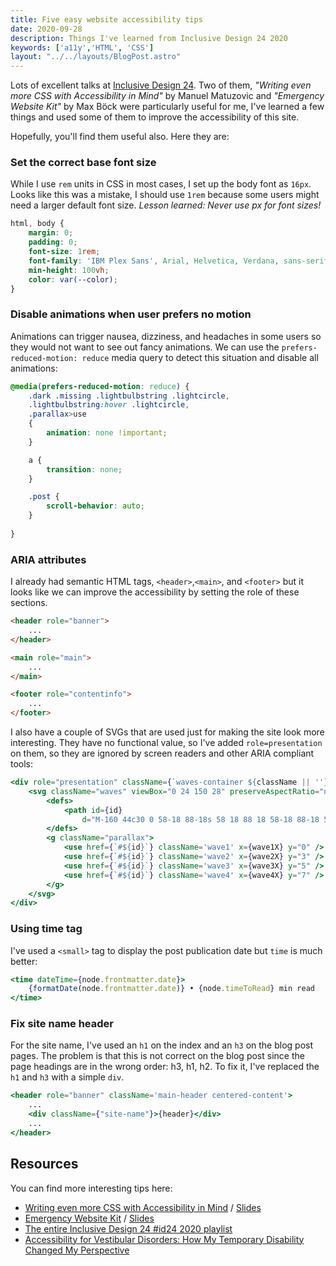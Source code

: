 ```yaml
---
title: Five easy website accessibility tips
date: 2020-09-28
description: Things I've learned from Inclusive Design 24 2020
keywords: ['a11y','HTML', 'CSS']
layout: "../../layouts/BlogPost.astro"
---
```


Lots of excellent talks at [Inclusive Design 24](https://inclusivedesign24.org/2020/). 
Two of them, *"Writing even more CSS with Accessibility in Mind"* by Manuel Matuzovic and *"Emergency Website Kit"* by Max Böck
were particularly useful for me, I've learned a few things and used some of them to improve the accessibility of this site. 

Hopefully, you'll find them useful also. Here they are:

### Set the correct base font size

While I use `rem` units in CSS in most cases, I set up the body font as `16px`. Looks like this was a mistake,
I should use `1rem` because some users might need a larger default font size.
*Lesson learned: Never use px for font sizes!*

``` css
html, body {
    margin: 0;
    padding: 0;
    font-size: 1rem; 
    font-family: 'IBM Plex Sans', Arial, Helvetica, Verdana, sans-serif;
    min-height: 100vh;
    color: var(--color);
}
```


### Disable animations when user prefers no motion

Animations can trigger nausea, dizziness, and headaches in some users so they would not want to 
see out fancy animations. We can use the `prefers-reduced-motion: reduce` media query to detect 
this situation and disable all animations:

``` css
@media(prefers-reduced-motion: reduce) {
    .dark .missing .lightbulbstring .lightcircle,
    .lightbulbstring:hover .lightcircle,
    .parallax>use
    {
        animation: none !important;
    }

    a {
        transition: none;
    }

    .post {
        scroll-behavior: auto;
    }
    
}
```

### ARIA attributes 
I already had semantic HTML tags, `<header>`,`<main>`, and `<footer>` but it looks like we can improve the accessibility
by setting the role of these sections.

```html 
<header role="banner">
    ...
</header>

<main role="main">
    ...
</main>

<footer role="contentinfo">
    ...
</footer>
```
I also have a couple of SVGs that are used just for making the site look more interesting. They have no functional value,
so I've added `role=presentation` on them, so they are ignored by screen readers and other ARIA compliant tools:
```jsx
<div role="presentation" className={`waves-container ${className || ''}`}>
    <svg className="waves" viewBox="0 24 150 28" preserveAspectRatio="none" shapeRendering="auto">
        <defs>
            <path id={id}
                d="M-160 44c30 0 58-18 88-18s 58 18 88 18 58-18 88-18 58 18 88 18 v44h-352z" />
        </defs>
        <g className="parallax">
            <use href={`#${id}`} className='wave1' x={wave1X} y="0" />
            <use href={`#${id}`} className='wave2' x={wave2X} y="3" />
            <use href={`#${id}`} className='wave3' x={wave3X} y="5" />
            <use href={`#${id}`} className='wave4' x={wave4X} y="7" />
        </g>
    </svg>
</div>
```


### Using time tag
I've used a `<small>` tag to display the post publication date but `time` is much better:

``` jsx
<time dateTime={node.frontmatter.date}>
    {formatDate(node.frontmatter.date)} • {node.timeToRead} min read
</time>
```

### Fix site name header 
For the site name, I've used an `h1` on the index and an `h3` on the blog post pages.
The problem is that this is not correct on the blog post since the page headings are in the wrong order: h3, h1, h2.
To fix it, I've replaced the `h1` and `h3` with a simple `div`.

``` jsx
<header role="banner" className='main-header centered-content'>
    ...
    <div className={"site-name"}>{header}</div>
    ...
</header>
```


## Resources
You can find more interesting tips here:
* [Writing even more CSS with Accessibility in Mind](https://www.youtube.com/watch?v=o6ssu5oKyaU) / [Slides](https://noti.st/matuzo/lWUq2w/writing-even-more-css-with-accessibility-in-mind)
* [Emergency Website Kit](https://www.youtube.com/watch?v=8RdrRCq8VzU&list=PLn7dsvRdQEfGkK9xxk54XdKTLk7zf_Qwp&index=11) / [Slides](https://noti.st/mxb/a1xCB1/emergency-website-kit)  
* [The entire Inclusive Design 24 #id24 2020 playlist](https://www.youtube.com/playlist?list=PLn7dsvRdQEfGkK9xxk54XdKTLk7zf_Qwp)
* [Accessibility for Vestibular Disorders: How My Temporary Disability Changed My Perspective](https://alistapart.com/article/accessibility-for-vestibular/#section5)




